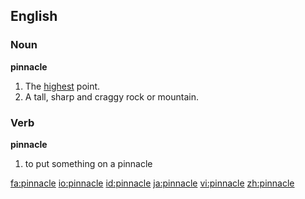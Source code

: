 ==English==
===Noun===
'''pinnacle'''

# The [[high]]est point.
# A tall, sharp and craggy rock or mountain.

===Verb===
'''pinnacle'''

# to put something on a pinnacle

[[fa:pinnacle]]
[[io:pinnacle]]
[[id:pinnacle]]
[[ja:pinnacle]]
[[vi:pinnacle]]
[[zh:pinnacle]]